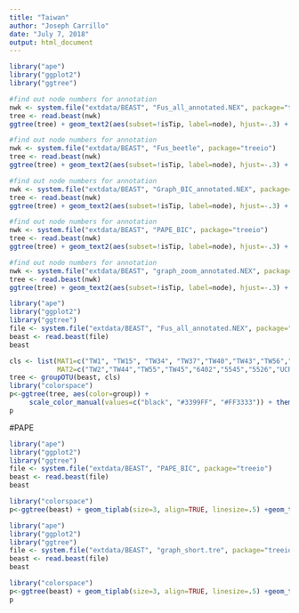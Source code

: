 ---
title: "Taiwan"
author: "Joseph Carrillo"
date: "July 7, 2018"
output: html_document
---

```{r include=FALSE, fig.width=15, fig.height=30}
library("ape")
library("ggplot2")
library("ggtree")
```

```{r}
#find out node numbers for annotation
nwk <- system.file("extdata/BEAST", "Fus_all_annotated.NEX", package="treeio") 
tree <- read.beast(nwk)
ggtree(tree) + geom_text2(aes(subset=!isTip, label=node), hjust=-.3) + geom_tiplab()
```

```{r}
#find out node numbers for annotation
nwk <- system.file("extdata/BEAST", "Fus_beetle", package="treeio") 
tree <- read.beast(nwk)
ggtree(tree) + geom_text2(aes(subset=!isTip, label=node), hjust=-.3) + geom_tiplab()
```
```{r}
#find out node numbers for annotation
nwk <- system.file("extdata/BEAST", "Graph_BIC_annotated.NEX", package="treeio") 
tree <- read.beast(nwk)
ggtree(tree) + geom_text2(aes(subset=!isTip, label=node), hjust=-.3) + geom_tiplab()
```
```{r}
#find out node numbers for annotation
nwk <- system.file("extdata/BEAST", "PAPE_BIC", package="treeio") 
tree <- read.beast(nwk)
ggtree(tree) + geom_text2(aes(subset=!isTip, label=node), hjust=-.3) + geom_tiplab()
```
```{r}
#find out node numbers for annotation
nwk <- system.file("extdata/BEAST", "graph_zoom_annotated.NEX", package="treeio") 
tree <- read.beast(nwk)
ggtree(tree) + geom_text2(aes(subset=!isTip, label=node), hjust=-.3) + geom_tiplab()
```







```{r}
library("ape")
library("ggplot2")
library("ggtree")
file <- system.file("extdata/BEAST", "Fus_all_annotated.NEX", package="treeio")
beast <- read.beast(file)
beast

cls <- list(MAT1=c("TW1", "TW15", "TW34", "TW37","TW40","TW43","TW56","TW4","TW25","UCR6395","UCR6405","UCR6408","UCR6414","UCR6417","UCR6431","UCR5557","UCR5508","UCR5509"),
            MAT2=c("TW2","TW44","TW55","TW45","6402","5545","5526","UCR6494","UCR6411","UCR5584","UCR6402","UCR6409","UCR6430","UCR6432","UCR6436","UCR5546","UCR5513","UCR5546","UCR6394","UCR6403","UCR5475","UCR5499","UCR5494","UCR5526","UCR5545"))
tree <- groupOTU(beast, cls)
library("colorspace")
p<-ggtree(tree, aes(color=group)) +
     scale_color_manual(values=c("black", "#3399FF", "#FF3333")) + theme(legend.position="left") + geom_tiplab(size=3, align=TRUE, linesize=.5) +geom_text2(aes(x=branch, label=boot, subset=boot>=70), vjust=-.5, color='black', size=3, frontface="bold")+xlim(0, 0.11)+ geom_cladelabel(node=104, label="Fusarium sp. [AF-15] (Taiwan)", offset = 0.013, align = T,barsize = 0.55)+geom_cladelabel(node=105, label="", offset = 0.013, align = T,barsize = 0.55) +geom_cladelabel(node=103,label="F. oligoseptatum PA(USA)",offset=0.013, align = T)+geom_cladelabel(node=86,label="Fusarium sp. [AF-3] FL(USA)",offset=0.013, align = T)+geom_cladelabel(node=85,label="F. euwallaceae CA(USA)/Israel",offset=0.013, align = T)+ geom_cladelabel(node=88,label="Fusarium sp. [AF-14] (Taiwan)",offset=0.013, align = T)+geom_cladelabel(node=87, label="", offset = 0.013, align = T,barsize = 0.55)+geom_cladelabel(node=89,label="",offset=0.013, align = T)+geom_cladelabel(node=98,label="Fusarium sp. [AF-13] (Taiwan)",offset=0.013, align = T)+geom_cladelabel(node=99,label="",offset=0.013, align = T)+geom_cladelabel(node=101,label="",offset=0.013, align = T, eleme)+geom_cladelabel(node=102,label="",offset=0.013, align = T)+geom_cladelabel(node=96,label="F. kuroshium CA(USA)",offset=0.013, align = T)+geom_cladelabel(node=97,label="",offset=0.013, align = T)+geom_cladelabel(node=75,label="Fusarium sp. [AF-5] (Malaysia)", offset=.013, align = T) +geom_cladelabel(node=117,label="Fusarium sp. [AF-16] (Taiwan)",offset=0.013, align = T)+geom_cladelabel(node=122,label="",offset=0.013, align = T)+geom_cladelabel(node=116,label="",offset=0.013, align = T)+geom_cladelabel(node=118,label="",offset=0.013, align = T)+geom_cladelabel(node=119,label="",offset=0.013, align = T)+geom_cladelabel(node=120,label="",offset=0.013, align = T)+geom_cladelabel(node=132,label="F. ambrosium India/Sri Lanka",offset=0.013, align = T)+geom_cladelabel(node=133,label="",offset=0.013, align = T)+geom_cladelabel(node=129,label="Fusarium sp. [AF-7] (Australia)",offset=0.013, align = T)+geom_cladelabel(node=128,label="Fusarium sp. [AF-6] FL(USA)",offset=0.013, align = T)+geom_cladelabel(node=73,label="Fusarium sp. [AF-9] FL(USA)/Coasta Rica",offset=0.013, align = T)+geom_cladelabel(node=72,label="Fusarium sp. [AF-8] FL(USA)",offset=0.013, align = T)+geom_cladelabel(node=135,label="F. neocosmosporiellum LA (USA)/Guinea",offset=0.013, align = T)+geom_cladelabel(node=124,label="Fusarium sp. [AF-17] (Taiwan)",offset=0.013, align = T)+geom_cladelabel(node=123,label="",offset=0.013, align = T)+geom_cladelabel(node=125,label="",offset=0.013, align = T)+geom_cladelabel(node=108,label="Fusarium sp. [AF-18] (Taiwan)",offset=0.013, align = T)+geom_cladelabel(node=107,label="",offset=0.013, align = T)+geom_cladelabel(node=109,label="",offset=0.013, align = T)+geom_cladelabel(node=110,label="",offset=0.013, align = T)+geom_cladelabel(node=110,label="",offset=0.013, align = T)+geom_cladelabel(node=111,label="",offset=0.013, align = T)+geom_cladelabel(node=112,label="",offset=0.013, align = T)+geom_cladelabel(node=113,label="",offset=0.013, align = T)
p 
```
#PAPE
```{r}
library("ape")
library("ggplot2")
library("ggtree")
file <- system.file("extdata/BEAST", "PAPE_BIC", package="treeio")
beast <- read.beast(file)
beast

library("colorspace")
p<-ggtree(beast) + geom_tiplab(size=3, align=TRUE, linesize=.5) +geom_text2(aes(x=branch, label=boot, subset=boot>=70), vjust=-.5, color='black', size=3, frontface="bold")+xlim(0, 1.5)+ geom_cladelabel(node=24, label="", offset = 0.14, align = T,barsize = 0.55)+geom_cladelabel(node=25, label="", offset = 0.14, align = T,barsize = 0.55)+geom_cladelabel(node=29, label="", offset = 0.14, align = T,barsize = 0.55)+geom_cladelabel(node=30, label="", offset = 0.14, align = T,barsize = 0.55)+geom_cladelabel(node=32, label="", offset = 0.14, align = T,barsize = 0.55)+geom_cladelabel(node=36, label="", offset = 0.14, align = T,barsize = 0.55)+geom_cladelabel(node=37, label="", offset = 0.14, align = T,barsize = 0.55)
```

```{r}
library("ape")
library("ggplot2")
library("ggtree")
file <- system.file("extdata/BEAST", "graph_short.tre", package="treeio")
beast <- read.beast(file)
beast

library("colorspace")
p<-ggtree(beast) + geom_tiplab(size=3, align=TRUE, linesize=.5) +geom_text2(aes(x=branch, label=boot, subset=boot>=70), vjust=-.5, color='black', size=3, frontface="bold")+xlim(0,0.07)+ geom_cladelabel(node=33, label="", offset = 0.007, align = T,barsize = 0.55)+ geom_cladelabel(node=42, label="", offset = 0.007, align = T,barsize = 0.55)+ geom_cladelabel(node=41, label="", offset = 0.007, align = T,barsize = 0.55)+ geom_cladelabel(node=37, label="", offset = 0.007, align = T,barsize = 0.55)+ geom_cladelabel(node=39, label="", offset = 0.007, align = T,barsize = 0.55)+ geom_cladelabel(node=48, label="", offset = 0.007, align = T,barsize = 0.55) +geom_cladelabel(node=46, label="", offset = 0.007, align = T,barsize = 0.55)+ geom_cladelabel(node=51, label="", offset = 0.007, align = T,barsize = 0.55)+ geom_cladelabel(node=52, label="", offset = 0.06, align = T,barsize = 0.55)#+ geom_cladelabel(node=61, label="", offset = 0.06, align = T,barsize = 0.55)+ geom_cladelabel(node=60, label="", offset = 0.06, align = T,barsize = 0.55)+ geom_cladelabel(node=67, label="", offset = 0.06, align = T,barsize = 0.55)+ geom_cladelabel(node=65, label="", offset = 0.06, align = T,barsize = 0.55)+ geom_cladelabel(node=70, label="", offset = 0.06, align = T,barsize = 0.55)+ geom_cladelabel(node=71, label="", offset = 0.06, align = T,barsize = 0.55)+ geom_cladelabel(node=78, label="", offset = 0.06, align = T,barsize = 0.55)+ geom_cladelabel(node=75, label="", offset = 0.06, align = T,barsize = 0.55)+ geom_cladelabel(node=74, label="", offset = 0.06, align = T,barsize = 0.55)#+ geom_cladelabel(node=41, label="", offset = 0.06, align = T,barsize = 0.55)+ geom_cladelabel(node=75, label="", offset = 0.06, align = T,barsize = 0.55)
p
```


